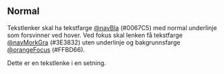 
## Normal

Tekstlenker skal ha tekstfarge [@navBla](/resources/colors) (#0067C5) med normal underlinje som forsvinner ved hover. 
Ved fokus skal lenken få tekstfarge [@navMorkGra](/resources/colors) (#3E3832) uten underlinje og bakgrunnsfarge 
[@orangeFocus](/resources/colors) (#FFBD66).

<Example>
    Dette er en <Lenke href="#">tekstlenke</Lenke> i en setning.
</Example>